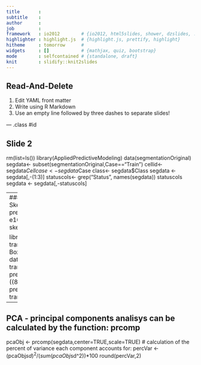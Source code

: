 ```yaml
---
title       : 
subtitle    : 
author      : 
job         : 
framework   : io2012        # {io2012, html5slides, shower, dzslides, ...}
highlighter : highlight.js  # {highlight.js, prettify, highlight}
hitheme     : tomorrow      # 
widgets     : []            # {mathjax, quiz, bootstrap}
mode        : selfcontained # {standalone, draft}
knit        : slidify::knit2slides
---
```


## Read-And-Delete

1. Edit YAML front matter
2. Write using R Markdown
3. Use an empty line followed by three dashes to separate slides!

--- .class #id 

## Slide 2

rm(list=ls())
library(AppliedPredictiveModeling)
data(segmentationOriginal)
segdata<- subset(segmentationOriginal,Case=="Train")
cellid<-segdata$Cell
case <- segdata$Case 
class<- segdata$Class
segdata <- segdata[,-(1:3)]
statuscols<- grep("Status", names(segdata))
statuscols
segdata <- segdata[,-statuscols]

---
### ----- TRANSFORMATIONS --------------
# Skewness
library(e1071)
# for one predictor:
e1071::skewness(segdata$AngleCh1)
skewValues<-apply(segdata,2,skewness)

library(caret)
#Calculation of transformations parameters:
trAreaCh1<-BoxCoxTrans(segdata$AreaCh1)
#Original data:
head(segdata$AreaCh1)
#After transformation:
predict(trAreaCh1,head(segdata$AreaCh1))
((819^-0.9)-1)/(-0.9)
#the function preProcess can be used to apply the transformation for a set of predictors

---
## PCA - principal components analisys can be calculated by the function: prcomp
pcaObj <- prcomp(segdata,center=TRUE,scale=TRUE)
# calculation of the percent of variance each component accounts for:
percVar <- (pcaObj$sd)^2/(sum(pcaObj$sd^2))*100
round(percVar,2)


